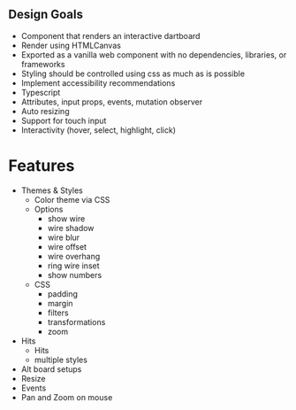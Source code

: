 
<Meta title="Table Of Contents" name="ToC" />

## Design Goals
* Component that renders an interactive dartboard
* Render using HTMLCanvas
* Exported as a vanilla web component with no dependencies, libraries, or frameworks
* Styling should be controlled using css as much as is possible
* Implement accessibility recommendations
* Typescript
* Attributes, input props, events, mutation observer
* Auto resizing
* Support for touch input
* Interactivity (hover, select, highlight, click)


# Features
* Themes & Styles
  * Color theme via CSS
  * Options
    * show wire
    * wire shadow
    * wire blur
    * wire offset
    * wire overhang
    * ring wire inset
    * show numbers
  * CSS
    * padding
    * margin
    * filters
    * transformations
    * zoom
* Hits
  * Hits
  * multiple styles
* Alt board setups
* Resize
* Events
* Pan and Zoom
  on mouse